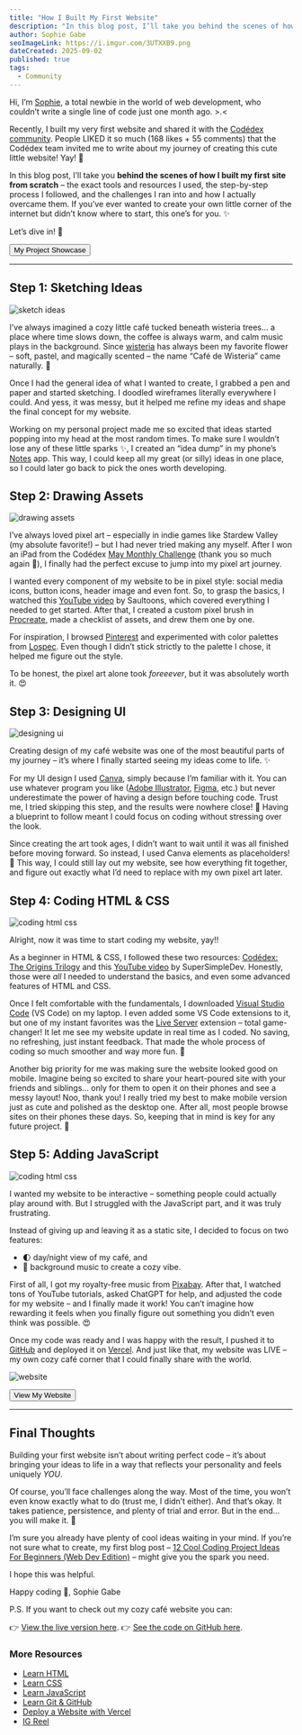 ```yaml
---
title: "How I Built My First Website"
description: "In this blog post, I’ll take you behind the scenes of how I built my very first website from scratch – the exact tools and resources, the step-by-step process, and the challenges I ran into and how I overcame them. ✨"
author: Sophie Gabe
seoImageLink: https://i.imgur.com/3UTXXB9.png
dateCreated: 2025-09-02
published: true
tags:
  - Community
---
```


Hi, I’m [Sophie](https://www.codedex.io/@MarSianer), a total newbie in the world of web development, who couldn’t write a single line of code just one month ago. \>.\<

Recently, I built my very first website and shared it with the [Codédex community](https://codedex.io/community). People LIKED it so much (168 likes + 55 comments) that the Codédex team invited me to write about my journey of creating this cute little website! Yay! 🥳

In this blog post, I’ll take you **behind the scenes of how I built my first site from scratch** – the exact tools and resources I used, the step-by-step process I followed, and the challenges I ran into and how I actually overcame them. If you’ve ever wanted to create your own little corner of the internet but didn’t know where to start, this one’s for you. ✨

Let’s dive in! 🤿

<div style={{ display: "flex", justifyContent: "center", marginBottom: "1.2rem", transform: "scale(.9)" }}>
  <a style={{ all: "unset" }} href="https://codedex.io/community/project-showcase/Fcpo3WxMJZuP99hLMfgf" target="_blank" and rel="noopener noreferrer"><Button variant="yellow">My Project Showcase</Button></a>
</div>

---

## Step 1: Sketching Ideas

![sketch ideas](https://i.imgur.com/RyTMwIt.png)

I’ve always imagined a cozy little café tucked beneath wisteria trees... a place where time slows down, the coffee is always warm, and calm music plays in the background. Since [wisteria](https://en.wikipedia.org/wiki/Wisteria) has always been my favorite flower – soft, pastel, and magically scented – the name “Café de Wisteria” came naturally. 🌺

Once I had the general idea of what I wanted to create, I grabbed a pen and paper and started sketching. I doodled wireframes literally everywhere I could. And yess, it was messy, but it helped me refine my ideas and shape the final concept for my website.

Working on my personal project made me so excited that ideas started popping into my head at the most random times. To make sure I wouldn’t lose any of these little sparks ✨, I created an “idea dump” in my phone’s [Notes](https://apps.apple.com/us/app/notes/id1110145109) app. This way, I could keep all my great (or silly) ideas in one place, so I could later go back to pick the ones worth developing.

## Step 2: Drawing Assets

![drawing assets](https://i.imgur.com/2KkfCyr.png)

I’ve always loved pixel art – especially in indie games like Stardew Valley (my absolute favorite!) – but I had never tried making any myself.  After I won an iPad from the Codédex [May Monthly Challenge](https://www.codedex.io/community/monthly-challenge/aZwonmhOYu8BWfZLpGZK?tab=winners) (thank you so much again 🙏), I finally had the perfect excuse to jump into my pixel art journey.

I wanted every component of my website to be in pixel style: social media icons, button icons, header image and even font. So, to grasp the basics, I watched this [YouTube video](https://www.youtube.com/watch?v=lfR7Qj04-UA&t=91s) by Saultoons, which covered everything I needed to get started. After that, I created a custom pixel brush in [Procreate](https://procreate.com), made a checklist of assets, and drew them one by one. 

For inspiration, I browsed [Pinterest](https://www.pinterest.com) and experimented with color palettes from [Lospec](https://lospec.com). Even though I didn’t stick strictly to the palette I chose, it helped me figure out the style.

To be honest, the pixel art alone took _foreeever_, but it was absolutely worth it. 😍

## Step 3: Designing UI

![designing ui](https://i.imgur.com/voxR2mk.png)

Creating design of my café website was one of the most beautiful parts of my journey – it’s where I finally started seeing my ideas come to life. ✨

For my UI design I used [Canva](https://www.canva.com), simply because I’m familiar with it. You can use whatever program you like ([Adobe Illustrator](https://www.adobe.com/products/illustrator.html), [Figma](https://www.figma.com), etc.) but never underestimate the power of having a design before touching code. Trust me, I tried skipping this step, and the results were nowhere close! 🤣 Having a blueprint to follow meant I could focus on coding without stressing over the look. 

Since creating the art took ages, I didn’t want to wait until it was all finished before moving forward. So instead, I used Canva elements as placeholders! 🤗 This way, I could still lay out my website, see how everything fit together, and figure out exactly what I’d need to replace with my own pixel art later.

## Step 4: Coding HTML & CSS

![coding html css](https://i.imgur.com/eY8pf96.png)

Alright, now it was time to start coding my website, yay!!

As a beginner in HTML & CSS, I followed these two resources: [Codédex: The Origins Trilogy](https://www.codedex.io/courses) and this [YouTube video](https://www.youtube.com/watch?v=G3e-cpL7ofc) by SuperSimpleDev. Honestly, those were _all_ I needed to understand the basics, and even some advanced features of HTML and CSS.

Once I felt comfortable with the fundamentals, I downloaded [Visual Studio Code](https://code.visualstudio.com) (VS Code) on my laptop. I even added some VS Code extensions to it, but one of my instant favorites was the [Live Server](https://marketplace.visualstudio.com/items?itemName=live-servers.LiveeServer) extension – total game-changer! It let me see my website update in real time as I coded. No saving, no refreshing, just instant feedback. That made the whole process of coding so much smoother and way more fun. 🥰

Another big priority for me was making sure the website looked good on mobile. Imagine being so excited to share your heart-poured site with your friends and siblings… only for them to open it on their phones and see a messy layout! Noo, thank you! I really tried my best to make mobile version just as cute and polished as the desktop one. After all, most people browse sites on their phones these days. So, keeping that in mind is key for any future project. 📱

## Step 5: Adding JavaScript

![coding html css](https://i.imgur.com/DhfiKQ9.png)

I wanted my website to be interactive – something people could actually play around with. But I struggled with the JavaScript part, and it was truly frustrating.

Instead of giving up and leaving it as a static site, I decided to focus on two features:

- 🌓 day/night view of my café, and
- 🎵 background music to create a cozy vibe.

First of all, I got my royalty-free music from [Pixabay](https://pixabay.com/music). After that, I watched tons of YouTube tutorials, asked ChatGPT for help, and adjusted the code for my website – and I finally made it work! You can’t imagine how rewarding it feels when you finally figure out something you didn’t even think was possible. 😍

Once my code was ready and I was happy with the result, I pushed it to [GitHub](https://github.com) and deployed it on [Vercel](https://vercel.com). And just like that, my website was LIVE – my own cozy café corner that I could finally share with the world.

![website](https://i.imgur.com/2eHF3Cm.gif)

<div style={{ display: "flex", justifyContent: "center", marginBottom: "1.2rem", transform: "scale(.9)" }}>
  <a style={{ all: "unset" }} href="https://cafe-de-wisteria.vercel.app/" target="_blank" and rel="noopener noreferrer"><Button variant="yellow">View My Website</Button></a>
</div>

---

## Final Thoughts

Building your first website isn’t about writing perfect code – it’s about bringing your ideas to life in a way that reflects your personality and feels uniquely _YOU_.

Of course, you’ll face challenges along the way. Most of the time, you won’t even know exactly what to do (trust me, I didn’t either). And that’s okay. It takes patience, persistence, and plenty of trial and error. But in the end… you will make it. 💖

I’m sure you already have plenty of cool ideas waiting in your mind. If you’re not sure what to create, my first blog post – [12 Cool Coding Project Ideas For Beginners (Web Dev Edition)](https://www.codedex.io/blog/12-cool-coding-project-ideas-for-beginners) – might give you the spark you need.

I hope this was helpful. 

Happy coding 🌺,
Sophie Gabe

P.S. If you want to check out my cozy café website you can:

👉 [View the live version here](https://cafe-de-wisteria.vercel.app).
👉 [See the code on GitHub here](https://github.com/Sophieegabe/Cafe-de-Wisteria).

### More Resources

- [Learn HTML](https://codedex.io/html)
- [Learn CSS](https://codedex.io/css)
- [Learn JavaScript](https://codedex.io/javascript)
- [Learn Git & GitHub](https://codedex.io/git-github)
- [Deploy a Website with Vercel](https://www.codedex.io/projects/deploy-a-website-with-vercel)
- [IG Reel](https://www.instagram.com/p/DM5zboxNhrh)
